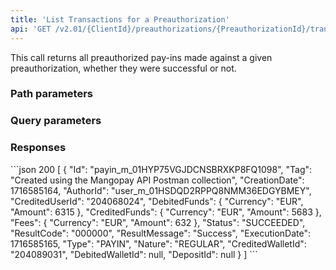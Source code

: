 ```yaml
---
title: 'List Transactions for a Preauthorization'  
api: 'GET /v2.01/{ClientId}/preauthorizations/{PreauthorizationId}/transactions'  
---
```






This call returns all preauthorized pay-ins made against a given preauthorization, whether they were successful or not.  

### Path parameters  

<PreauthorizationId />  

### Query parameters  

<Status />  

<ResultCode />  

<BeforeDate1 />  

<AfterDate1 />  

<Type />  

<Nature />  

### Responses  

<AccordionGroup>
<Accordion title="200">
<Array_Transactions1Response />
</Accordion>
</AccordionGroup>

<ResponseExample>
```json 200  
[
    {
        "Id": "payin_m_01HYP75VGJDCNSBRXKP8FQ1098",
        "Tag": "Created using the Mangopay API Postman collection",
        "CreationDate": 1716585164,
        "AuthorId": "user_m_01HSDQD2RPPQ8NMM36EDGYBMEY",
        "CreditedUserId": "204068024",
        "DebitedFunds": {
            "Currency": "EUR",
            "Amount": 6315
        },
        "CreditedFunds": {
            "Currency": "EUR",
            "Amount": 5683
        },
        "Fees": {
            "Currency": "EUR",
            "Amount": 632
        },
        "Status": "SUCCEEDED",
        "ResultCode": "000000",
        "ResultMessage": "Success",
        "ExecutionDate": 1716585165,
        "Type": "PAYIN",
        "Nature": "REGULAR",
        "CreditedWalletId": "204089031",
        "DebitedWalletId": null,
        "DepositId": null
    }
]
```
</ResponseExample>  

<RequestExample>  
    <RestNoBody />
    <PhpListTransactionsPreauthorization />
    <NodeListTransactionsPreauthorization />
    <RubyListTransactionsPreauthorization />
    <PythonListPreauthorizationTransactions />
    <NetListPreauthorizationTransactions />
</RequestExample>